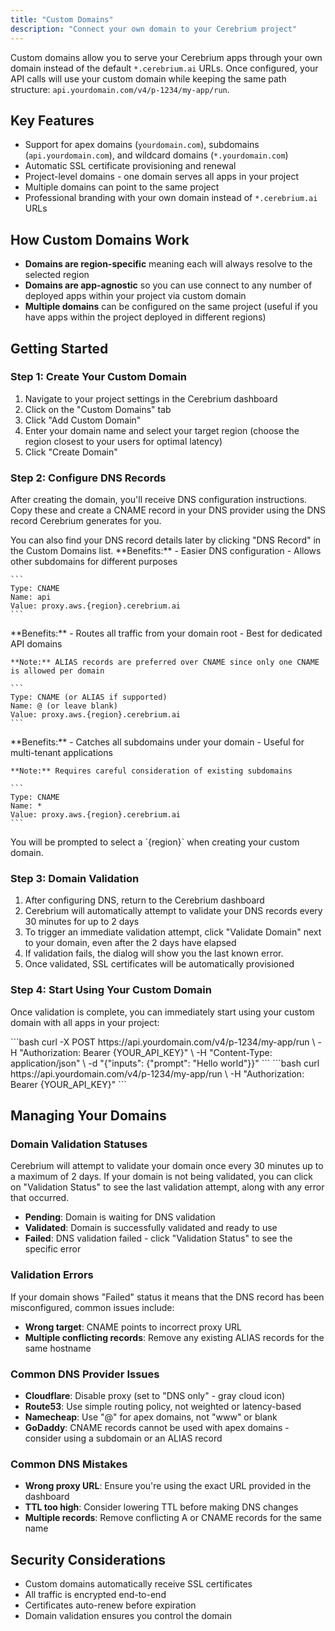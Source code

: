 ```yaml
---
title: "Custom Domains"
description: "Connect your own domain to your Cerebrium project"
---
```


Custom domains allow you to serve your Cerebrium apps through your own domain instead of the default `*.cerebrium.ai` URLs.
Once configured, your API calls will use your custom domain while keeping the same path structure: `api.yourdomain.com/v4/p-1234/my-app/run`.

## Key Features

- Support for apex domains (`yourdomain.com`), subdomains (`api.yourdomain.com`), and wildcard domains (`*.yourdomain.com`)
- Automatic SSL certificate provisioning and renewal
- Project-level domains - one domain serves all apps in your project
- Multiple domains can point to the same project
- Professional branding with your own domain instead of `*.cerebrium.ai` URLs

## How Custom Domains Work

- **Domains are region-specific** meaning each will always resolve to the selected region
- **Domains are app-agnostic** so you can use connect to any number of deployed apps within your project via custom domain
- **Multiple domains** can be configured on the same project (useful if you have apps within the project deployed in different regions)

## Getting Started

### Step 1: Create Your Custom Domain

1. Navigate to your project settings in the Cerebrium dashboard
2. Click on the "Custom Domains" tab
3. Click "Add Custom Domain"
4. Enter your domain name and select your target region (choose the region closest to your users for optimal latency)
5. Click "Create Domain"

### Step 2: Configure DNS Records

After creating the domain, you'll receive DNS configuration instructions. Copy these and create a CNAME record in your DNS provider using the DNS record Cerebrium generates for you.

<Note>
  You can also find your DNS record details later by clicking "DNS Record" in
  the Custom Domains list.
</Note>

<Tabs>
  <Tab title="Subdomains (Recommended)">
    **Benefits:**
    - Easier DNS configuration
    - Allows other subdomains for different purposes

    ```
    Type: CNAME
    Name: api
    Value: proxy.aws.{region}.cerebrium.ai
    ```

  </Tab>

  <Tab title="Apex Domains">
    **Benefits:**
    - Routes all traffic from your domain root
    - Best for dedicated API domains

    **Note:** ALIAS records are preferred over CNAME since only one CNAME is allowed per domain

    ```
    Type: CNAME (or ALIAS if supported)
    Name: @ (or leave blank)
    Value: proxy.aws.{region}.cerebrium.ai
    ```
  </Tab>

  <Tab title="Wildcard Domains">
    **Benefits:**
    - Catches all subdomains under your domain
    - Useful for multi-tenant applications

    **Note:** Requires careful consideration of existing subdomains

    ```
    Type: CNAME
    Name: *
    Value: proxy.aws.{region}.cerebrium.ai
    ```
  </Tab>
</Tabs>

<Note>
  You will be prompted to select a `{region}` when creating your custom domain.
</Note>

### Step 3: Domain Validation

1. After configuring DNS, return to the Cerebrium dashboard
2. Cerebrium will automatically attempt to validate your DNS records every 30 minutes for up to 2 days
3. To trigger an immediate validation attempt, click "Validate Domain" next to your domain, even after the 2 days have elapsed
4. If validation fails, the dialog will show you the last known error.
5. Once validated, SSL certificates will be automatically provisioned

### Step 4: Start Using Your Custom Domain

Once validation is complete, you can immediately start using your custom domain with all apps in your project:

<Tabs>
  <Tab title="POST Request">
    ```bash
    curl -X POST https://api.yourdomain.com/v4/p-1234/my-app/run \
      -H "Authorization: Bearer {YOUR_API_KEY}" \
      -H "Content-Type: application/json" \
      -d "{"inputs": {"prompt": "Hello world"}}"
    ```
  </Tab>

  <Tab title="GET Request">
    ```bash
    curl https://api.yourdomain.com/v4/p-1234/my-app/run \
      -H "Authorization: Bearer {YOUR_API_KEY}"
    ```
  </Tab>
</Tabs>

## Managing Your Domains

### Domain Validation Statuses

Cerebrium will attempt to validate your domain once every 30 minutes up to a maximum of 2 days. If your domain is not
being validated, you can click on "Validation Status" to see the last validation attempt, along with any error that
occurred.

- **Pending**: Domain is waiting for DNS validation
- **Validated**: Domain is successfully validated and ready to use
- **Failed**: DNS validation failed - click "Validation Status" to see the specific error

### Validation Errors

If your domain shows "Failed" status it means that the DNS record has been misconfigured, common issues include:

- **Wrong target**: CNAME points to incorrect proxy URL
- **Multiple conflicting records**: Remove any existing ALIAS records for the same hostname

### Common DNS Provider Issues

- **Cloudflare**: Disable proxy (set to "DNS only" - gray cloud icon)
- **Route53**: Use simple routing policy, not weighted or latency-based
- **Namecheap**: Use "@" for apex domains, not "www" or blank
- **GoDaddy**: CNAME records cannot be used with apex domains - consider using a subdomain or an ALIAS record

### Common DNS Mistakes

- **Wrong proxy URL**: Ensure you're using the exact URL provided in the dashboard
- **TTL too high**: Consider lowering TTL before making DNS changes
- **Multiple records**: Remove conflicting A or CNAME records for the same name

## Security Considerations

- Custom domains automatically receive SSL certificates
- All traffic is encrypted end-to-end
- Certificates auto-renew before expiration
- Domain validation ensures you control the domain
